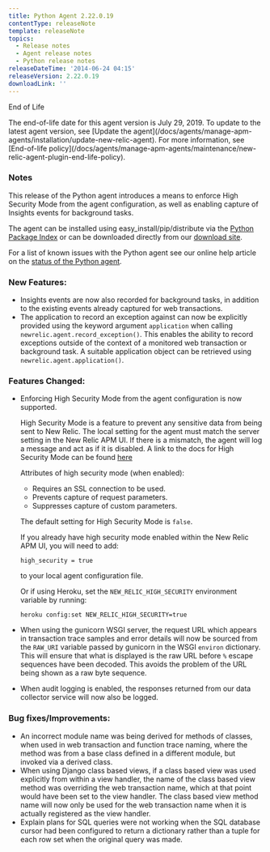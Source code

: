 ```yaml
---
title: Python Agent 2.22.0.19
contentType: releaseNote
template: releaseNote
topics:
  - Release notes
  - Agent release notes
  - Python release notes
releaseDateTime: '2014-06-24 04:15'
releaseVersion: 2.22.0.19
downloadLink: ''
---
```


End of Life

<Callout variant="important">
  The end-of-life date for this agent version is July 29, 2019. To update to the latest agent version, see [Update the agent](/docs/agents/manage-apm-agents/installation/update-new-relic-agent). For more information, see [End-of-life policy](/docs/agents/manage-apm-agents/maintenance/new-relic-agent-plugin-end-life-policy).
</Callout>

### Notes

This release of the Python agent introduces a means to enforce High Security Mode from the agent configuration, as well as enabling capture of Insights events for background tasks.

The agent can be installed using easy_install/pip/distribute via the [Python Package Index](https://pypi.python.org/pypi/newrelic) or can be downloaded directly from our [download site](http://download.newrelic.com/python_agent/release/).

For a list of known issues with the Python agent see our online help article on the [status of the Python agent](https://newrelic.com/docs/python/status-of-python-agent).

### New Features:

* Insights events are now also recorded for background tasks, in addition to the existing events already captured for web transactions.
* The application to record an exception against can now be explicitly provided using the keyword argument `application` when calling `newrelic.agent.record_exception()`. This enables the ability to record exceptions outside of the context of a monitored web transaction or background task. A suitable application object can be retrieved using `newrelic.agent.application()`.

### Features Changed:

* Enforcing High Security Mode from the agent configuration is now supported.

  High Security Mode is a feature to prevent any sensitive data from being sent to New Relic. The local setting for the agent must match the server setting in the New Relic APM UI. If there is a mismatch, the agent will log a message and act as if it is disabled. A link to the docs for High Security Mode can be found [here](https://docs.newrelic.com/docs/subscriptions/security#high-security)

  Attributes of high security mode (when enabled):

  * Requires an SSL connection to be used.
  * Prevents capture of request parameters.
  * Suppresses capture of custom parameters.

  The default setting for High Security Mode is `false`.

  If you already have high security mode enabled within the New Relic APM UI, you will need to add:

  ```
  high_security = true
  ```

  to your local agent configuration file.

  Or if using Heroku, set the `NEW_RELIC_HIGH_SECURITY` environment variable by running:

  ```
  heroku config:set NEW_RELIC_HIGH_SECURITY=true
  ```
* When using the gunicorn WSGI server, the request URL which appears in transaction trace samples and error details will now be sourced from the `RAW_URI` variable passed by gunicorn in the WSGI `environ` dictionary. This will ensure that what is displayed is the raw URL before `%` escape sequences have been decoded. This avoids the problem of the URL being shown as a raw byte sequence.
* When audit logging is enabled, the responses returned from our data collector service will now also be logged.

### Bug fixes/Improvements:

* An incorrect module name was being derived for methods of classes, when used in web transaction and function trace naming, where the method was from a base class defined in a different module, but invoked via a derived class.
* When using Django class based views, if a class based view was used explicitly from within a view handler, the name of the class based view method was overriding the web transaction name, which at that point would have been set to the view handler. The class based view method name will now only be used for the web transaction name when it is actually registered as the view handler.
* Explain plans for SQL queries were not working when the SQL database cursor had been configured to return a dictionary rather than a tuple for each row set when the original query was made.
